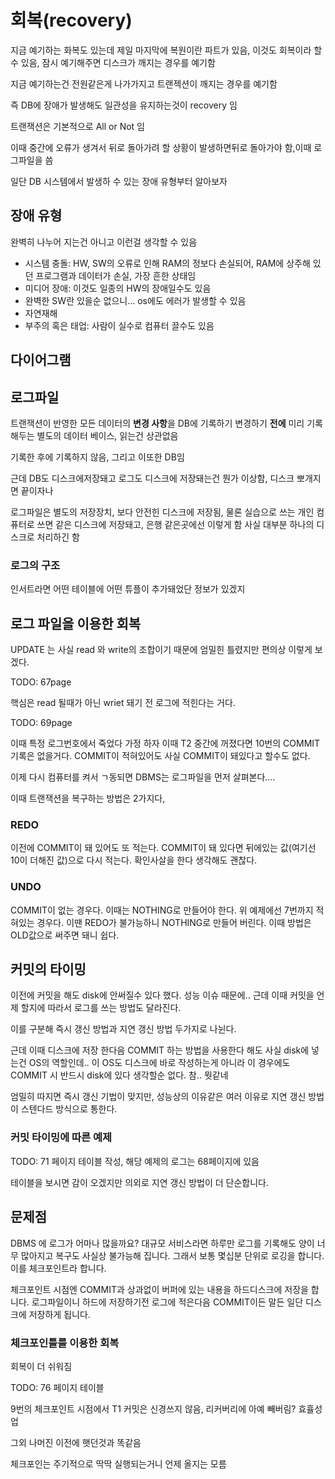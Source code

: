 # 회복(recovery)
지금 예기하는 화복도 있는데 제일 마지막에 복원이란 파트가 있음, 이것도 회복이라 할수 있음, 잠시 예기해주면 디스크가 깨지는 경우를 예기함

지금 예기하는건 전원같은게 나가가지고 트랜젝션이 깨지는 경우를 예기함

즉 DB에 장애가 발생해도 일관성을 유지하는것이 recovery 임

트랜잭션은 기본적으로 All or Not 임

이때 중간에 오류가 생겨서 뒤로 돌아가려 할 상황이 발생하면뒤로 돌아가야 함,이때 로그파일을 씀

일단 DB 시스템에서 발생하 수 있는 장애 유형부터 알아보자

## 장애 유형
완벽히 나누어 지는건 아니고 이런걸 생각할 수 있음

* 시스템 충돌: HW, SW의 오류로 인해 RAM의 정보다 손실되어, RAM에 상주해 있던 프로그램과 데이터가 손실, 가장 흔한 상태임
* 미디어 장애: 이것도 일종의 HW의 장애일수도 있음
* 완벽한 SW란 있을순 없으니... os에도 에러가 발생할 수 있음
* 자연재해
* 부주의 혹은 태업: 사람이 실수로 컴퓨터 끌수도 있음

## 다이어그램

## 로그파일
트랜잭션이 반영한 모든 데이터의 **변경 사항**을 DB에 기록하기 변경하기 **전에** 미리 기록해두는 별도의 데이터 베이스, 읽는건 상관없음

기록한 후에 기록하지 않음, 그리고 이또한 DB임

근데 DB도 디스크에저장돼고 로그도 디스크에 저장돼는건 뭔가 이상함, 디스크 뽀개지면 끝이자나

로그파일은 별도의 저장장치, 보다 안전힌 디스크에 저장됨, 물론 실습으로 쓰는 개인 컴퓨터로 쓰면 같은 디스크에 저장돼고, 은행 같은곳에선 이렇게 함 사실 대부분 하나의 디스크로 처리하긴 함

### 로그의 구조
인서트라면 어떤 테이블에 어떤 튜플이 추가돼었단 정보가 있겠지

## 로그 파일을 이용한 회복
UPDATE 는 사실 read 와 write의 조합이기 때문에 엄밀힌 틀렸지만 편의상 이렇게 보겠다.

TODO: 67page

핵심은 read 될때가 아닌 wriet 돼기 전 로그에 적힌다는 거다.


TODO: 69page

이때 특정 로그번호에서 죽었다 가정 하자 이때 T2 중간에 꺼졌다면 10번의 COMMIT 기록은 없을거다. COMMIT이 적혀있어도 사실 COMMIT이 돼있다고 할수도 없다.

이제 다시 컴퓨터를 켜서 ㄱ동되면 DBMS는 로그파일을 먼저 살펴본다....

이때 트랜잭션을 복구하는 방법은 2가지다,

### REDO
이전에 COMMIT이 돼 있어도 또 적는다. COMMIT이 돼 있다면 뒤에있는 값(여기선 10이 더해진 값)으로 다시 적는다. 확인사살을 한다 생각해도 괜찮다.

### UNDO
COMMIT이 없는 경우다. 이때는  NOTHING로 만들어야 한다. 위 예제에선 7번까지 적혀있는 경우다. 이땐 REDO가 불가능하니 NOTHING로 만들어 버린다. 이때 방법은 OLD값으로 써주면 돼니 쉽다.


## 커밋의 타이밍

이전에 커밋을 해도 disk에 안써질수 있다 했다. 성능 이슈 때문에.. 근데 이때 커밋을 언제 할지에 따라서 로그를 쓰는 방법도 달라진다.

이를 구분해 즉시 갱신 방법과 지연 갱신 방법 두가지로 나뉜다.

근데 이때 디스크에 저장 한다음  COMMIT 하는 방법을 사용한다 해도 사실 disk에 넣는건 OS의 역할인데.. 이 OS도 디스크에 바로 작성하는게 아니라 이 경우에도 COMMIT 시 반드시 disk에 있다 생각할순 없다. 참.. 뭣같네

엄밀히 따지면 즉시 갱신 기법이 맞지만, 성능상의 이유같은 여러 이유로 지연 갱신 방법이 스텐다드 방식으로 통한다.

### 커밋 타이밍에 따른 예제
TODO: 71 페이지 테이블 작성, 해당 예제의 로그는 68페이지에 있음

테이블을 보시면 감이 오겠지만 의외로 지연 갱신 방법이 더 단순합니다.

## 문제점
DBMS 에 로그가 어마나  많을까요? 대규모 서비스라면 하루만  로그를 기록해도 양이 너무 많아지고 복구도 사실상 불가능해 집니다. 그래서 보통 몇십분 단위로 로깅을 합니다. 이를 체크포인트라 합니다.

체크포인트 시점엔 COMMIT과 상과없이 버퍼에 있는 내용을 하드디스크에 저장을 합니다. 로그파일이니 하드에 저장하기전 로그에 적은다음 COMMIT이든 말든 일단 디스크에 저장하게 됩니다.

### 체크포인틀를 이용한 회복
회복이 더 쉬워짐

TODO: 76 페이지 테이블

9번의 체크포인트 시점에서 T1 커밋은 신경쓰지 않음, 리커버리에 아예 빼버림? 효휼성 업

그외 나머진 이전에 햇던것과 똑같음

체크포인는 주기적으로 딱딱 실행되는거니 언제 올지는 모름

